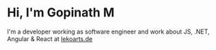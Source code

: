 # Hi, I'm Gopinath M

I'm a developer working as software engineer and work about JS, .NET, Angular & React at [lekoarts.de](https://www.lekoarts.de?utm_source=cara&utm_medium=Starter)
